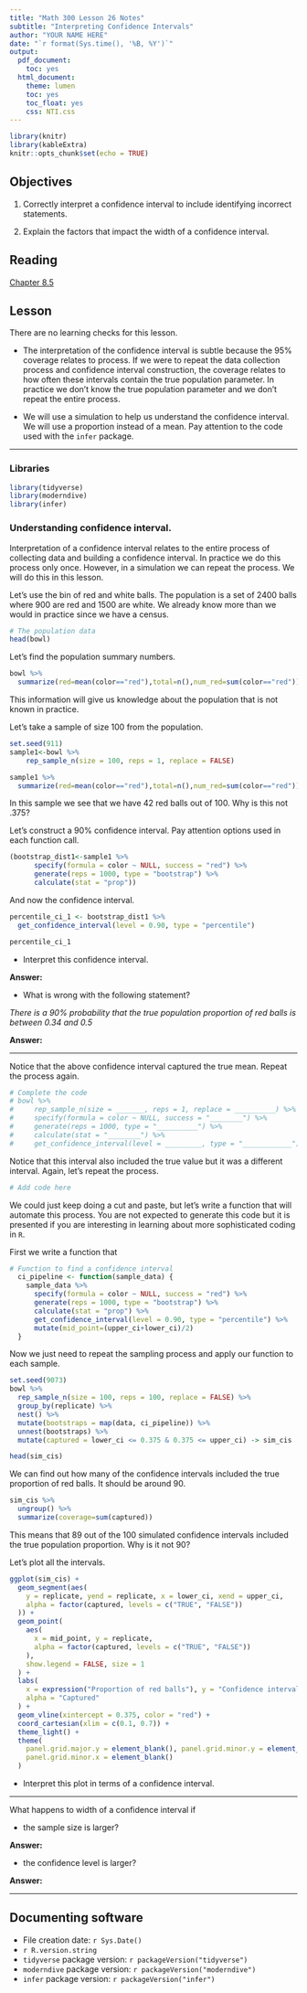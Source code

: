 ```yaml
---
title: "Math 300 Lesson 26 Notes"
subtitle: "Interpreting Confidence Intervals"
author: "YOUR NAME HERE"
date: "`r format(Sys.time(), '%B, %Y')`"
output:
  pdf_document:
    toc: yes
  html_document:
    theme: lumen
    toc: yes
    toc_float: yes
    css: NTI.css
---
```



```r
library(knitr)
library(kableExtra)
knitr::opts_chunk$set(echo = TRUE)
```

## Objectives

1. Correctly interpret a confidence interval to include identifying incorrect statements.  

2. Explain the factors that impact the width of a confidence interval.  

## Reading 

[Chapter 8.5](https://moderndive.com/8-confidence-intervals.html#one-prop-ci)


## Lesson 

There are no learning checks for this lesson. 

+ The interpretation of the confidence interval is subtle because the 95% coverage relates to process. If we were to repeat the data collection process and confidence interval construction, the coverage relates to how often these intervals contain the true population parameter. In practice we don't know the true population parameter and we don't repeat the entire process.

+ We will use a simulation to help us understand the confidence interval. We will use a proportion instead of a mean. Pay attention to the code used with the `infer` package. 

***

### Libraries 

```r
library(tidyverse)
library(moderndive)
library(infer)
```


### Understanding confidence interval.

Interpretation of a confidence interval relates to the entire process of collecting data and building a confidence interval. In practice we do this process only once. However, in a simulation we can repeat the process. We will do this in this lesson.

Let's use the bin of red and white balls. The population is a set of 2400 balls where 900 are red and 1500 are white. We already know more than we would in practice since we have a census.

```r
# The population data
head(bowl)
```

Let's find the population summary numbers.


```r
bowl %>%
  summarize(red=mean(color=="red"),total=n(),num_red=sum(color=="red"))
```

This information will give us knowledge about the population that is not known in practice. 

Let's take a sample of size 100 from the population.

```r
set.seed(911)
sample1<-bowl %>%
    rep_sample_n(size = 100, reps = 1, replace = FALSE)
```



```r
sample1 %>%
  summarize(red=mean(color=="red"),total=n(),num_red=sum(color=="red"))
```

In this sample we see that we have 42 red balls out of 100. Why is this not .375?

Let's construct a 90% confidence interval. Pay attention options used in each function call.


```r
(bootstrap_dist1<-sample1 %>%
      specify(formula = color ~ NULL, success = "red") %>%
      generate(reps = 1000, type = "bootstrap") %>%
      calculate(stat = "prop"))
```

And now the confidence interval.

```r
percentile_ci_1 <- bootstrap_dist1 %>% 
  get_confidence_interval(level = 0.90, type = "percentile")
```


```r
percentile_ci_1
```

- Interpret this confidence interval.

**Answer:**



- What is wrong with the following statement?

*There is a 90% probability that the true population proportion of red balls is between 0.34 and 0.5*

**Answer:**



***

Notice that the above confidence interval captured the true mean. Repeat the process again.

```r
# Complete the code
# bowl %>%
#     rep_sample_n(size = _______, reps = 1, replace = __________) %>%
#     specify(formula = color ~ NULL, success = "________") %>%
#     generate(reps = 1000, type = "__________") %>%
#     calculate(stat = "________") %>% 
#     get_confidence_interval(level = _________, type = "____________")
```

Notice that this interval also included the true value but it was a different interval. Again, let's repeat the process.


```r
# Add code here
```

We could just keep doing a cut and paste, but let's write a function that will automate this process. You are not expected to generate this code but it is presented if you are interesting in learning about more sophisticated coding in `R`.

First we write a function that 

```r
# Function to find a confidence interval
  ci_pipeline <- function(sample_data) {
    sample_data %>%
      specify(formula = color ~ NULL, success = "red") %>%
      generate(reps = 1000, type = "bootstrap") %>%
      calculate(stat = "prop") %>%
      get_confidence_interval(level = 0.90, type = "percentile") %>%
      mutate(mid_point=(upper_ci+lower_ci)/2)
  }
```

Now we just need to repeat the sampling process and apply our function to each sample.

```r
set.seed(9073)
bowl %>%
  rep_sample_n(size = 100, reps = 100, replace = FALSE) %>%
  group_by(replicate) %>%
  nest() %>%
  mutate(bootstraps = map(data, ci_pipeline)) %>%
  unnest(bootstraps) %>%
  mutate(captured = lower_ci <= 0.375 & 0.375 <= upper_ci) -> sim_cis
```

```r
head(sim_cis)
```

We can find out how many of the confidence intervals included the true proportion of red balls. It should be around 90.

```r
sim_cis %>%
  ungroup() %>%
  summarize(coverage=sum(captured))
```

This means that 89 out of the 100 simulated confidence intervals included the true population proportion. Why is it not 90?

Let's plot all the intervals.

```r
ggplot(sim_cis) +
  geom_segment(aes(
    y = replicate, yend = replicate, x = lower_ci, xend = upper_ci,
    alpha = factor(captured, levels = c("TRUE", "FALSE"))
  )) +
  geom_point(
    aes(
      x = mid_point, y = replicate,
      alpha = factor(captured, levels = c("TRUE", "FALSE"))
    ),
    show.legend = FALSE, size = 1
  ) +
  labs(
    x = expression("Proportion of red balls"), y = "Confidence interval number",
    alpha = "Captured"
  ) +
  geom_vline(xintercept = 0.375, color = "red") +
  coord_cartesian(xlim = c(0.1, 0.7)) +
  theme_light() +
  theme(
    panel.grid.major.y = element_blank(), panel.grid.minor.y = element_blank(),
    panel.grid.minor.x = element_blank()
  )
```

- Interpret this plot in terms of a confidence interval.

***

What happens to width of a confidence interval if 

- the sample size is larger?

**Answer:**




- the confidence level is larger?

**Answer:**





***

## Documenting software 

  * File creation date: `r Sys.Date()`
  * `r R.version.string`
  * `tidyverse` package version: `r packageVersion("tidyverse")`
  * `moderndive` package version: `r packageVersion("moderndive")`
  * `infer` package version: `r packageVersion("infer")`


